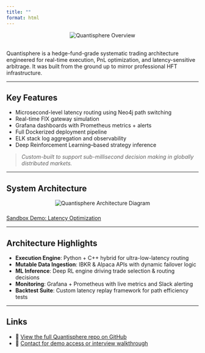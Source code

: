 ```yaml
---
title: ""
format: html
---
```


<p align="center">
  <img src="images/Quantisphere.png" alt="Quantisphere Overview" class="project-image" style="margin-bottom: 16px;">
</p>

Quantisphere is a hedge-fund-grade systematic trading architecture engineered for real-time execution, PnL optimization, and latency-sensitive arbitrage. It was built from the ground up to mirror professional HFT infrastructure.

---

## Key Features

- Microsecond-level latency routing using Neo4j path switching  
- Real-time FIX gateway simulation  
- Grafana dashboards with Prometheus metrics + alerts  
- Full Dockerized deployment pipeline  
- ELK stack log aggregation and observability  
- Deep Reinforcement Learning–based strategy inference  

> *Custom-built to support sub-millisecond decision making in globally distributed markets.*

---

## System Architecture

<p align="center">
  <img src="images/quantisphere-diagram.png" alt="Quantisphere Architecture Diagram" class="project-image" style="margin-bottom: 8px;">
</p>

[Sandbox Demo: Latency Optimization](https://quantisphere-production.up.railway.app/)

---

## Architecture Highlights

- **Execution Engine**: Python + C++ hybrid for ultra-low-latency routing  
- **Mutable Data Ingestion**: IBKR & Alpaca APIs with dynamic failover logic  
- **ML Inference**: Deep RL engine driving trade selection & routing decisions  
- **Monitoring**: Grafana + Prometheus with live metrics and Slack alerting  
- **Backtest Suite**: Custom latency replay framework for path efficiency tests  

---

## Links

- 📂 [View the full Quantisphere repo on GitHub](https://github.com/chayman7771/Quantisphere)  
- 📝 [Contact for demo access or interview walkthrough](mailto:camhayman913@gmail.com)  
